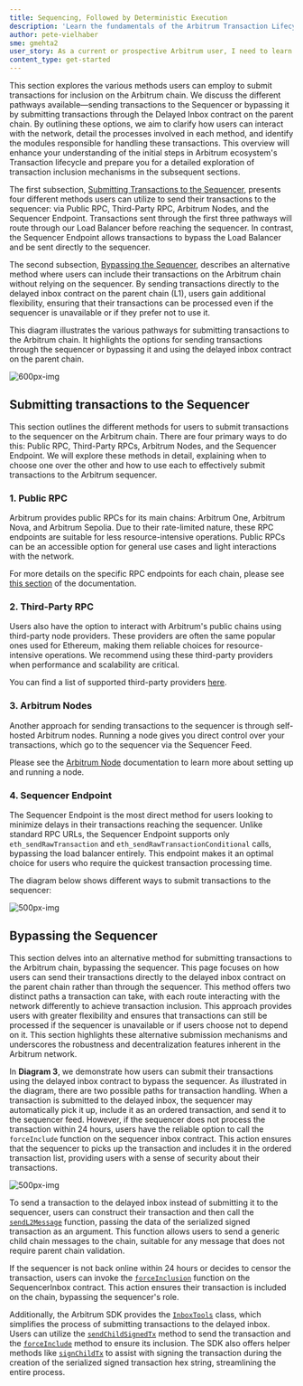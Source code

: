```yaml
---
title: Sequencing, Followed by Deterministic Execution
description: 'Learn the fundamentals of the Arbitrum Transaction Lifecycle, sequencing, and deterministic execution.'
author: pete-vielhaber
sme: gmehta2
user_story: As a current or prospective Arbitrum user, I need to learn more about the transaction lifecycle.
content_type: get-started
---
```


This section explores the various methods users can employ to submit transactions for inclusion on the <a data-quicklook-from="arbitrum">Arbitrum</a> chain. We discuss the different pathways available—sending transactions to the <a data-quicklook-from="sequencer">Sequencer</a> or bypassing it by submitting transactions through the <a data-quicklook-from="delayed-inbox">Delayed Inbox</a> contract on the <a data-quicklook-from="parent-chain">parent chain</a>. By outlining these options, we aim to clarify how users can interact with the network, detail the processes involved in each method, and identify the modules responsible for handling these transactions. This overview will enhance your understanding of the initial steps in Arbitrum ecosystem's <a data-quicklook-from="transaction">Transaction</a> lifecycle and prepare you for a detailed exploration of transaction inclusion mechanisms in the subsequent sections.

The first subsection, [Submitting Transactions to the Sequencer](#submitting-transactions-to-the-sequencer), presents four different methods users can utilize to send their transactions to the sequencer: via Public RPC, Third-Party RPC, Arbitrum Nodes, and the Sequencer Endpoint. Transactions sent through the first three pathways will route through our Load Balancer before reaching the sequencer. In contrast, the Sequencer Endpoint allows transactions to bypass the Load Balancer and be sent directly to the sequencer.

The second subsection, [Bypassing the Sequencer](#bypassing-the-sequencer), describes an alternative method where users can include their transactions on the <a data-quicklook-from="arbitrum-chain">Arbitrum chain</a> without relying on the sequencer. By sending transactions directly to the delayed inbox contract on the parent chain (L1), users gain additional flexibility, ensuring that their transactions can be processed even if the sequencer is unavailable or if they prefer not to use it.

This diagram illustrates the various pathways for submitting transactions to the Arbitrum chain. It highlights the options for sending transactions through the sequencer or bypassing it and using the delayed inbox contract on the parent chain.

![600px-img](../bold/assets/transaction-lifecycle.svg)

## Submitting transactions to the Sequencer

This section outlines the different methods for users to submit transactions to the sequencer on the Arbitrum chain. There are four primary ways to do this: Public RPC, Third-Party RPCs, Arbitrum Nodes, and the Sequencer Endpoint. We will explore these methods in detail, explaining when to choose one over the other and how to use each to effectively submit transactions to the Arbitrum sequencer.

### 1. Public RPC

Arbitrum provides public RPCs for its main chains: <a data-quicklook-from="arbitrum-one">Arbitrum One</a>, <a data-quicklook-from="arbitrum-nova">Arbitrum Nova</a>, and Arbitrum Sepolia. Due to their rate-limited nature, these RPC endpoints are suitable for less resource-intensive operations. Public RPCs can be an accessible option for general use cases and light interactions with the network.

For more details on the specific RPC endpoints for each chain, please see [this section](https://docs.arbitrum.io/build-decentralized-apps/reference/node-providers#arbitrum-public-rpc-endpoints) of the documentation.

### 2. Third-Party RPC

Users also have the option to interact with Arbitrum's public chains using third-party node providers. These providers are often the same popular ones used for Ethereum, making them reliable choices for resource-intensive operations. We recommend using these third-party providers when performance and scalability are critical.

You can find a list of supported third-party providers [here](https://docs.arbitrum.io/build-decentralized-apps/reference/node-providers#third-party-rpc-providers).

### 3. Arbitrum Nodes

Another approach for sending transactions to the sequencer is through self-hosted Arbitrum nodes. Running a node gives you direct control over your transactions, which go to the sequencer via the <a data-quicklook-from="sequencer-feed">Sequencer Feed</a>.

Please see the [Arbitrum Node](https://docs.arbitrum.io/run-arbitrum-node/overview) documentation to learn more about setting up and running a node.

### 4. Sequencer Endpoint

The Sequencer Endpoint is the most direct method for users looking to minimize delays in their transactions reaching the sequencer. Unlike standard RPC URLs, the Sequencer Endpoint supports only `eth_sendRawTransaction` and `eth_sendRawTransactionConditional` calls, bypassing the load balancer entirely. This endpoint makes it an optimal choice for users who require the quickest transaction processing time.

The diagram below shows different ways to submit transactions to the sequencer:

![500px-img](../assets/submit-tx-to-sequencer.svg)

## Bypassing the Sequencer

This section delves into an alternative method for submitting transactions to the Arbitrum chain, bypassing the sequencer. This page focuses on how users can send their transactions directly to the delayed inbox contract on the parent chain rather than through the sequencer. This method offers two distinct paths a transaction can take, with each route interacting with the network differently to achieve transaction inclusion. This approach provides users with greater flexibility and ensures that transactions can still be processed if the sequencer is unavailable or if users choose not to depend on it. This section highlights these alternative submission mechanisms and underscores the robustness and decentralization features inherent in the Arbitrum network.

In **Diagram 3**, we demonstrate how users can submit their transactions using the delayed inbox contract to bypass the sequencer. As illustrated in the diagram, there are two possible paths for transaction handling. When a transaction is submitted to the delayed inbox, the sequencer may automatically pick it up, include it as an ordered transaction, and send it to the sequencer feed. However, if the sequencer does not process the transaction within 24 hours, users have the reliable option to call the `forceInclude` function on the sequencer inbox contract. This action ensures that the sequencer to picks up the transaction and includes it in the ordered transaction list, providing users with a sense of security about their transactions.

![500px-img](../assets/bypassing-the-sequencer.svg)

To send a transaction to the delayed inbox instead of submitting it to the sequencer, users can construct their transaction and then call the [`sendL2Message`](https://github.com/OffchainLabs/nitro-contracts/blob/fbbcef09c95f69decabaced3da683f987902f3e2/src/bridge/AbsInbox.sol#L150) function, passing the data of the serialized signed transaction as an argument. This function allows users to send a generic child chain messages to the chain, suitable for any message that does not require parent chain validation.

If the sequencer is not back online within 24 hours or decides to censor the transaction, users can invoke the [`forceInclusion`](https://github.com/OffchainLabs/nitro-contracts/blob/fbbcef09c95f69decabaced3da683f987902f3e2/src/bridge/SequencerInbox.sol#L284) function on the SequencerInbox contract. This action ensures their transaction is included on the chain, bypassing the sequencer's role.

Additionally, the Arbitrum SDK provides the [`InboxTools`](https://github.com/OffchainLabs/arbitrum-sdk/blob/792a7ee3ccf09842653bc49b771671706894cbb4/src/lib/inbox/inbox.ts#L64C14-L64C24) class, which simplifies the process of submitting transactions to the delayed inbox. Users can utilize the [`sendChildSignedTx`](https://github.com/OffchainLabs/arbitrum-sdk/blob/792a7ee3ccf09842653bc49b771671706894cbb4/src/lib/inbox/inbox.ts#L401C16-L401C33) method to send the transaction and the [`forceInclude`](https://github.com/OffchainLabs/arbitrum-sdk/blob/792a7ee3ccf09842653bc49b771671706894cbb4/src/lib/inbox/inbox.ts#L367) method to ensure its inclusion. The SDK also offers helper methods like [`signChildTx`](https://github.com/OffchainLabs/arbitrum-sdk/blob/792a7ee3ccf09842653bc49b771671706894cbb4/src/lib/inbox/inbox.ts#L429) to assist with signing the transaction during the creation of the serialized signed transaction hex string, streamlining the entire process.
